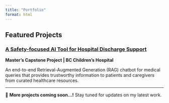 ```yaml
---
title: "Portfolio"
format: html
---
```


## Featured Projects

### [A Safety-focused AI Tool for Hospital Discharge Support](hospital-discharge-ai.html)
**Master's Capstone Project | BC Children's Hospital**

An end-to-end Retrieval-Augmented Generation (RAG) chatbot for medical queries that provides trustworthy information to patients and caregivers from curated healthcare resources.

---

🚀 **More projects coming soon...!** Stay tuned for updates on my latest work.  

